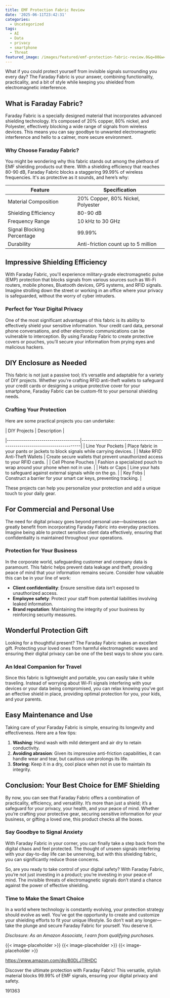 ```yaml
---
title: EMF Protection Fabric Review
date: '2025-06-11T23:42:31'
categories:
  - Uncategorized
tags:
  - AI
  - Data
  - privacy
  - smartphone
  - Threat
featured_image: /images/featured/emf-protection-fabric-review.0&q=80&w=1080
---
```


<p>What if you could protect yourself from invisible signals surrounding you every day? The Faraday Fabric is your answer, combining functionality, practicality, and a bit of style while keeping you shielded from electromagnetic interference.</p> <p><a rel="nofollow" target="_blank" title="Faraday Fabric, EMF Protection Fabric WiFi Cell RFID EMF Shielding Shielding Fabric from Signals Bluetooth GPS Signal Blocker WiFi Jammer,gold-8x1.1m" href="https://www.amazon.com/dp/B0DLJTRHDC?tag=8118903-20" style='text-decoration: none; box-shadow: none;'></a></p> <p><a rel="nofollow" target="_blank" title="Find your new Faraday Fabric, EMF Protection Fabric WiFi Cell RFID EMF Shielding Shielding Fabric from Signals Bluetooth GPS Signal Blocker WiFi Jammer,gold-8x1.1m on this page." href="https://www.amazon.com/dp/B0DLJTRHDC?tag=8118903-20" style='text-decoration: none; box-shadow: none;'></a></p> <h2>What is Faraday Fabric?</h2> <p>Faraday Fabric is a specially designed material that incorporates advanced shielding technology. It’s composed of 20% copper, 80% nickel, and Polyester, effectively blocking a wide range of signals from wireless devices. This means you can say goodbye to unwanted electromagnetic interference and hello to a calmer, more secure environment.</p> <h3>Why Choose Faraday Fabric?</h3> <p>You might be wondering why this fabric stands out among the plethora of EMF shielding products out there. With a shielding efficiency that reaches 80-90 dB, Faraday Fabric blocks a staggering 99.99% of wireless frequencies. It's as protective as it sounds, and here’s why:</p> <table> <thead> <tr> <th>Feature</th> <th>Specification</th> </tr> </thead> <tbody> <tr> <td>Material Composition</td> <td>20% Copper, 80% Nickel, Polyester</td> </tr> <tr> <td>Shielding Efficiency</td> <td>80-90 dB</td> </tr> <tr> <td>Frequency Range</td> <td>10 kHz to 30 GHz</td> </tr> <tr> <td>Signal Blocking Percentage</td> <td>99.99%</td> </tr> <tr> <td>Durability</td> <td>Anti-friction count up to 5 million</td> </tr> </tbody> </table> <h2>Impressive Shielding Efficiency</h2> <p>With Faraday Fabric, you'll experience military-grade electromagnetic pulse (EMP) protection that blocks signals from various sources such as Wi-Fi routers, mobile phones, Bluetooth devices, GPS systems, and RFID signals. Imagine strolling down the street or working in an office where your privacy is safeguarded, without the worry of cyber intruders.</p> <h3>Perfect for Your Digital Privacy</h3> <p>One of the most significant advantages of this fabric is its ability to effectively shield your sensitive information. Your credit card data, personal phone conversations, and other electronic communications can be vulnerable to interception. By using Faraday Fabric to create protective covers or pouches, you’ll secure your information from prying eyes and malicious hackers.</p> <p><a rel="nofollow" target="_blank" title="Faraday Fabric, EMF Protection Fabric WiFi Cell RFID EMF Shielding Shielding Fabric from Signals Bluetooth GPS Signal Blocker WiFi Jammer,gold-8x1.1m" href="https://www.amazon.com/dp/B0DLJTRHDC?tag=8118903-20" style='text-decoration: none; box-shadow: none;'></a></p> <p><a rel="nofollow" target="_blank" title="Learn more about the Faraday Fabric, EMF Protection Fabric WiFi Cell RFID EMF Shielding Shielding Fabric from Signals Bluetooth GPS Signal Blocker WiFi Jammer,gold-8x1.1m here." href="https://www.amazon.com/dp/B0DLJTRHDC?tag=8118903-20" style='text-decoration: none; box-shadow: none;'></a></p> </p><p></p><p></p><p></p><p></p><p></p><p><h2>DIY Enclosure as Needed</h2> <p>This fabric is not just a passive tool; it’s versatile and adaptable for a variety of DIY projects. Whether you're crafting RFID anti-theft wallets to safeguard your credit cards or designing a unique protective cover for your smartphone, Faraday Fabric can be custom-fit to your personal shielding needs.</p> <h3>Crafting Your Protection</h3> <p>Here are some practical projects you can undertake:</p> <p>| DIY Projects | Description |</p> <p>|------------------------------------|-----------------------------------------------------------------------------| | Line Your Pockets | Place fabric in your pants or jackets to block signals while carrying devices. | | Make RFID Anti-Theft Wallets | Create secure wallets that prevent unauthorized access to your RFID cards. | | Cell Phone Pouches | Fashion a specialized pouch to wrap around your phone when not in use. | | Hats or Caps | Line your hats to safeguard against external signals while on the go. | | Key Fobs | Construct a barrier for your smart car keys, preventing tracking. |</p> <p>These projects can help you personalize your protection and add a unique touch to your daily gear.</p> <h2>For Commercial and Personal Use</h2> <p>The need for digital privacy goes beyond personal use—businesses can greatly benefit from incorporating Faraday Fabric into everyday practices. Imagine being able to protect sensitive client data effectively, ensuring that confidentiality is maintained throughout your operations.</p> <h3>Protection for Your Business</h3> <p>In the corporate world, safeguarding customer and company data is paramount. This fabric helps prevent data leakage and theft, providing peace of mind that your information remains secure. Consider how valuable this can be in your line of work:</p> <ul> <li> <strong>Client confidentiality</strong>: Ensure sensitive data isn’t exposed to unauthorized access.</li> <li> <strong>Employee safety</strong>: Protect your staff from potential liabilities involving leaked information.</li> <li> <strong>Brand reputation</strong>: Maintaining the integrity of your business by reinforcing security measures.</li> </ul> <p><a rel="nofollow" target="_blank" title="Faraday Fabric, EMF Protection Fabric WiFi Cell RFID EMF Shielding Shielding Fabric from Signals Bluetooth GPS Signal Blocker WiFi Jammer,gold-8x1.1m" href="https://www.amazon.com/dp/B0DLJTRHDC?tag=8118903-20" style='text-decoration: none; box-shadow: none;'></a></p> <h2>Wonderful Protection Gift</h2> <p>Looking for a thoughtful present? The Faraday Fabric makes an excellent gift. Protecting your loved ones from harmful electromagnetic waves and ensuring their digital privacy can be one of the best ways to show you care.</p> <h3>An Ideal Companion for Travel</h3> <p>Since this fabric is lightweight and portable, you can easily take it while traveling. Instead of worrying about Wi-Fi signals interfering with your devices or your data being compromised, you can relax knowing you’ve got an effective shield in place, providing optimal protection for you, your kids, and your parents.</p> <h2>Easy Maintenance and Use</h2> <p>Taking care of your Faraday Fabric is simple, ensuring its longevity and effectiveness. Here are a few tips:</p> <ol> <li> <strong>Washing</strong>: Hand wash with mild detergent and air dry to retain conductivity.</li> <li> <strong>Avoiding abrasion</strong>: Given its impressive anti-friction capabilities, it can handle wear and tear, but cautious use prolongs its life.</li> <li> <strong>Storing</strong>: Keep it in a dry, cool place when not in use to maintain its integrity.</li> </ol> <p><a rel="nofollow" target="_blank" title="Faraday Fabric, EMF Protection Fabric WiFi Cell RFID EMF Shielding Shielding Fabric from Signals Bluetooth GPS Signal Blocker WiFi Jammer,gold-8x1.1m" href="https://www.amazon.com/dp/B0DLJTRHDC?tag=8118903-20" style='text-decoration: none; box-shadow: none;'></a></p> <h2>Conclusion: Your Best Choice for EMF Shielding</h2> <p>By now, you can see that Faraday Fabric offers a combination of practicality, efficiency, and versatility. It’s more than just a shield; it’s a safeguard for your privacy, your health, and your peace of mind. Whether you’re crafting your protective gear, securing sensitive information for your business, or gifting a loved one, this product checks all the boxes.</p> <h3>Say Goodbye to Signal Anxiety</h3> <p>With Faraday Fabric in your corner, you can finally take a step back from the digital chaos and feel protected. The thought of unseen signals interfering with your day-to-day life can be unnerving, but with this shielding fabric, you can significantly reduce those concerns.</p> <p>So, are you ready to take control of your digital safety? With Faraday Fabric, you’re not just investing in a product; you’re investing in your peace of mind. The invisible threats of electromagnetic signals don’t stand a chance against the power of effective shielding.</p> <h3>Time to Make the Smart Choice</h3> <p>In a world where technology is constantly evolving, your protection strategy should evolve as well. You’ve got the opportunity to create and customize your shielding efforts to fit your unique lifestyle. So don’t wait any longer—take the plunge and secure Faraday Fabric for yourself. You deserve it.</p> <p><a rel="nofollow" target="_blank" title="Get your own Faraday Fabric, EMF Protection Fabric WiFi Cell RFID EMF Shielding Shielding Fabric from Signals Bluetooth GPS Signal Blocker WiFi Jammer,gold-8x1.1m today." href="https://www.amazon.com/dp/B0DLJTRHDC?tag=8118903-20" style='text-decoration: none; box-shadow: none;'></a></p> <p><i>Disclosure: As an Amazon Associate, I earn from qualifying purchases.</i></p>
{{< image-placeholder >}}
{{< image-placeholder >}}
{{< image-placeholder >}}




https://www.amazon.com/dp/B0DLJTRHDC

Discover the ultimate protection with Faraday Fabric! This versatile, stylish material blocks 99.99% of EMF signals, ensuring your digital privacy and safety.

191363
